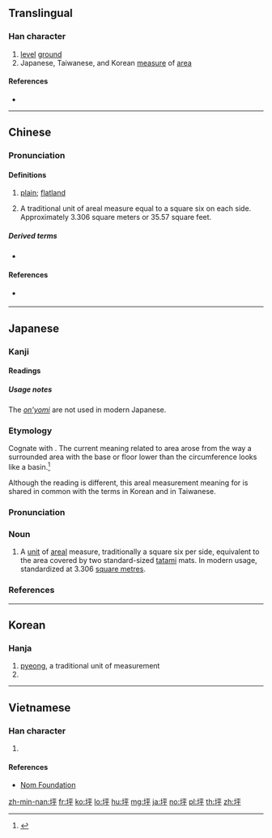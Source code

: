 ==Translingual==

===Han character===
{{Han char|rn=32|rad=土|as=05|sn=8|four=41149|canj=GMFJ|ids=⿰土平}}

# [[level]] [[ground]]
# Japanese, Taiwanese, and Korean [[measure]] of [[area]]

====References====
* {{Han ref|kx=0226.220|dkj=04976|dj=0461.340|hdz=10430.090|uh=576A|ud=22378|bh=A957|bd=43351}}

----

==Chinese==
{{zh-forms}}

===Pronunciation===
{{zh-pron
|m=píng
|c=ping4
|h=pfs=phiàng/phìn
|mn=pêⁿ/pîⁿ/phêⁿ/phîⁿ/phiâⁿ/phêng
|mn_note=phêng - literary (others vernacular)
|w=
|mc=y
|oc=y
|ma=
|cat=n
}}

====Definitions====
{{zh-hanzi}}

# [[plain]]; [[flatland]]
# {{lb|zh|Taiwan}} A traditional unit of areal measure equal to a square six {{zh-l|尺}} on each side. Approximately 3.306 square meters or 35.57 square feet.

=====Derived terms=====
* {{zh-l|坪數}}

====References====
* {{q|Min Nan}} {{thcwd|3717}}

----

==Japanese==

===Kanji===
{{ja-kanji|grade=c|rs=土05}}

====Readings====
{{ja-readings
|goon=[[びょう]] (byō) {{non-joyo-reading}}
|kanon=[[へい]] (hei) {{non-joyo-reading}}
|kun=[[つぼ]] ([[tsubo]])
}}

=====Usage notes=====
The [[音読み#Japanese|''on'yomi'']] are not used in modern Japanese.

===Etymology===
<div style="float:right;">
{{wikipedia|lang=ja}}
{{wikipedia|Pyeong}}
</div>
{{ja-kanjitab|yomi=k|つぼ}}
Cognate with {{m|ja|壺|tr=tsubo||basin}}. The current meaning related to area arose from the way a surrounded area with the base or floor lower than the circumference looks like a basin.<ref name="KDJ">{{R:Kokugo Dai Jiten}}</ref>

Although the reading is different, this areal measurement meaning for {{lang|ja|坪}} is shared in common with the terms {{ko-inline|평|||坪}} in Korean and {{m|zh|坪|tr=pe<sup>5</sup>}} in Taiwanese.

===Pronunciation===
{{ja-pron|yomi=k|つぼ|acc=0|acc_ref=DJR}}

===Noun===
{{ja-noun|つぼ}}

# A [[unit]] of [[areal]] measure, traditionally a square six {{m|ja|尺|tr=shaku|pos=traditional Japanese unit of length, roughly equivalent to the English [[foot]]}} per side, equivalent to the area covered by two standard-sized [[tatami]] mats. In modern usage, standardized at 3.306 [[square metre]]s.

===References===
<references/>

----

==Korean==

===Hanja===
{{ko-hanja|hangeul=평|rv=pyeong|mr=p'yŏng|y=phyeng}}

# [[pyeong]], a traditional unit of measurement
# {{defn|lang=ko|sort=土05}}

----

==Vietnamese==

===Han character===
{{vi-hantu|[[bình]]|rs=土05}}

# {{defn|lang=vi|sort=土05}}

====References====
* [http://nomfoundation.org/common/nom_details.php?codepoint=576a Nom Foundation]

[[zh-min-nan:坪]]
[[fr:坪]]
[[ko:坪]]
[[lo:坪]]
[[hu:坪]]
[[mg:坪]]
[[ja:坪]]
[[no:坪]]
[[pl:坪]]
[[th:坪]]
[[zh:坪]]
